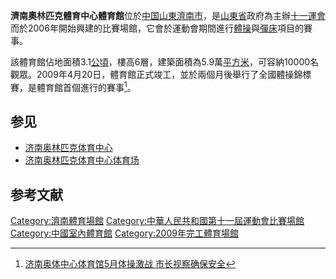 {{Infobox_Stadium |
 stadium_name = 濟南奧林匹克體育中心體育館|
 image = |
 location = {{Flagicon|China}}[[中华人民共和国|中国]], [[山東|山東]][[濟南|濟南]] |
 broke_ground = 2006年5月28日|
 opened = 2009年|
 closed = |
 demolished = |
 owner =  [[山東|山東政府]]|
 operator = |
 surface = 地板|
 construction_cost = 25億元|
 architect = |
 former_names =  |
 tenants = [[中国奥林匹克委员会|中国奥林匹克委员会]]<br>[[山东高速金星篮球俱乐部|山东高速金星]] （2013-2014）|
 seating_capacity = 10000座|
}}

'''濟南奧林匹克體育中心體育館'''位於[[中华人民共和国|中国]][[山東|山東]][[濟南市|濟南市]]，是[[山東省|山東省]]政府為主辦[[十一運會|十一運會]]而於2006年開始興建的比賽場館，它會於運動會期間進行[[中華人民共和國第十一屆全運會體操比賽|體操]]與[[中華人民共和國第十一屆全運會蹦床比賽|彈床]]項目的賽事。

該體育館佔地面積3.1[[公頃|公頃]]，樓高6層，建築面積為5.9萬[[平方米|平方米]]，可容納10000名觀眾。2009年4月20日，體育館正式竣工，並於兩個月後舉行了全國體操錦標賽，是體育館首個進行的賽事<ref>[http://sports.cqnews.net/ztlm/dsyjqgydh/syqyh_sczb/200904/t20090429_3234535.htm 济南奥体中心体育馆5月体操激战 市长视察确保安全]{{dead link|date=2018年3月 |bot=InternetArchiveBot |fix-attempted=yes }}</ref>。

== 参见 ==
*[[济南奥林匹克体育中心|济南奥林匹克体育中心]]
*[[济南奥林匹克体育中心体育场|济南奥林匹克体育中心体育场]]
==参考文献==
<div class="references-small">
<references />
</div>

{{Gymnasium-stub}}
{{山东省体育场馆}}

[[Category:濟南體育場館|Category:濟南體育場館]]
[[Category:中華人民共和國第十一屆運動會比賽場館|Category:中華人民共和國第十一屆運動會比賽場館]]
[[Category:中國室內體育館|Category:中國室內體育館]]
[[Category:2009年完工體育場館|Category:2009年完工體育場館]]